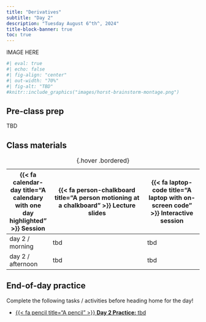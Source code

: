 ```yaml
---
title: "Derivatives"
subtitle: "Day 2"
description: "Tuesday August 6^th^, 2024"
title-block-banner: true
toc: true
---
```


::: {.center-text}
IMAGE HERE
:::

```r
#| eval: true 
#| echo: false
#| fig-align: "center"
#| out-width: "70%" 
#| fig-alt: "TBD"
#knitr::include_graphics("images/horst-brainstorm-montage.png")
```

## Pre-class prep

TBD

## Class materials

| {{< fa calendar-day title="A calendary with one day highlighted" >}} Session  | {{< fa person-chalkboard title="A person motioning at a chalkboard" >}} Lecture slides  |  {{< fa laptop-code title="A laptop with on-screen code" >}} Interactive session |
|-------------------|-----------------------------------------------------------------------------------------------------------------------------------------------------|----------------------------------------------------------------------------------|
| day 2 / morning   | tbd | tbd |
| day 2 / afternoon | tbd | tbd |
: {.hover .bordered} 

## End-of-day practice

Complete the following tasks / activities before heading home for the day!

- [{{< fa pencil title="A pencil" >}} **Day 2 Practice:** tbd](eod-practice/tbd.qmd)


